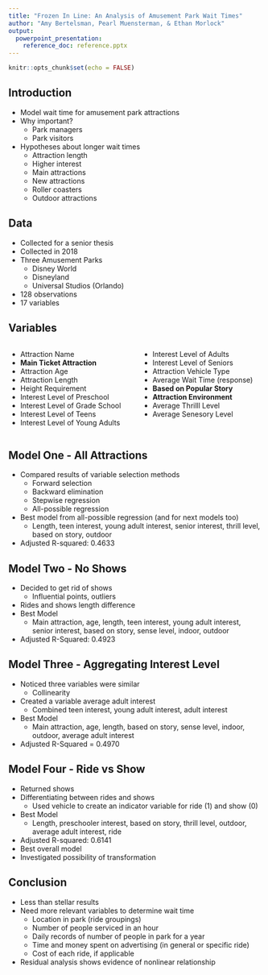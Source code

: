 ```yaml
---
title: "Frozen In Line: An Analysis of Amusement Park Wait Times"
author: "Amy Bertelsman, Pearl Muensterman, & Ethan Morlock"
output: 
  powerpoint_presentation: 
    reference_doc: reference.pptx
---
```


```r
knitr::opts_chunk$set(echo = FALSE)
```

## Introduction 
- Model wait time for amusement park attractions
- Why important?
  + Park managers
  + Park visitors
- Hypotheses about longer wait times
  + Attraction length
  + Higher interest
  + Main attractions
  + New attractions
  + Roller coasters
  + Outdoor attractions

## Data 
- Collected for a senior thesis 
- Collected in 2018 
- Three Amusement Parks 
  + Disney World 
  + Disneyland 
  + Universal Studios (Orlando) 
- 128 observations
- 17 variables 

## Variables 
:::::::::::::: {.columns}
::: {.column}
- Attraction Name
- **Main Ticket Attraction** 
- Attraction Age 
- Attraction Length 
- Height Requirement 
- Interest Level of Preschool
- Interest Level of Grade School 
- Interest Level of Teens
- Interest Level of Young Adults 
:::
::: {.column}
- Interest Level of Adults
- Interest Level of Seniors 
- Attraction Vehicle Type 
- Average Wait Time (response)
- **Based on Popular Story**
- **Attraction Environment** 
- Average Thrilll Level 
- Average Senesory Level 
:::
::::::::::::::

## Model One - All Attractions  
- Compared results of variable selection methods
  + Forward selection
  + Backward elimination
  + Stepwise regression
  + All-possible regression
- Best model from all-possible regression (and for next models too)
  + Length, teen interest, young adult interest, senior interest, thrill level, based on story, outdoor
- Adjusted R-squared: 0.4633

## Model Two - No Shows 
- Decided to get rid of shows
  + Influential points, outliers
- Rides and shows length difference 
- Best Model
  + Main attraction, age, length, teen interest, young adult interest, senior interest, based on story, sense level, indoor, outdoor
- Adjusted R-Squared: 0.4923

## Model Three - Aggregating Interest Level 
- Noticed three variables were similar
  + Collinearity
- Created a variable average adult interest
  + Combined teen interest, young adult interest, adult interest
- Best Model
  + Main attraction, age, length, based on story, sense level, indoor, outdoor, average adult interest
- Adjusted R-Squared = 0.4970

## Model Four - Ride vs Show 
- Returned shows 
- Differentiating between rides and shows 
  + Used vehicle to create an indicator variable for ride (1) and show (0) 
- Best Model
  + Length, preschooler interest, based on story, thrill  level, outdoor, average adult interest, ride 
- Adjusted R-squared: 0.6141 
- Best overall model
- Investigated possibility of transformation


## Conclusion 
- Less than stellar results
- Need more relevant variables to determine wait time
  + Location in park (ride groupings)
  + Number of people serviced in an hour
  + Daily records of number of people in park for a year
  + Time and money spent on advertising (in general or specific ride)
  + Cost of each ride, if applicable
- Residual analysis shows evidence of nonlinear relationship
